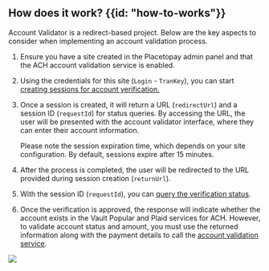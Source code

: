## How does it work? {{id: "how-to-works"}}

Account Validator is a redirect-based project. Below are the key aspects to consider when implementing an account validation process.

1. Ensure you have a site created in the Placetopay admin panel and that the ACH account validation service is enabled.
2. Using the credentials for this site (`Login` - `TranKey`), you can start [creating sessions for account verification.](/en/account-validator/api/session)
3. Once a session is created, it will return a URL (`redirectUrl`) and a session ID (`requestId`) for status queries. By accessing the URL, the user will be presented with the account validator interface, where they can enter their account information.

    <Note>
      Please note the session expiration time, which depends on your site configuration. By default, sessions expire after 15 minutes.
    </Note>

4. After the process is completed, the user will be redirected to the URL provided during session creation (`returnUrl`).
5. With the session ID (`requestId`), you can [query the verification status](/en/account-validator/api/session).
6. Once the verification is approved, the response will indicate whether the account exists in the Vault Popular and Plaid services for ACH. However, to validate account status and amount, you must use the returned information along with the payment details to call the [account validation service](/en/account-validator/api/validate-existing-account).

<img src="/Account_validator/account_validator1.png"/>
